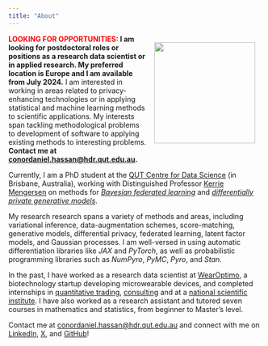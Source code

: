 ```yaml
---
title: "About"
---
```


![](mug.jpeg){style="float:right; width:200px; margin:10px; padding:5px;"}

**<span style="color: #FF0000;">LOOKING FOR OPPORTUNITIES:</span> I am looking for postdoctoral roles or positions as a research data scientist or in applied research. My preferred location is Europe and I am available from July 2024.** I am interested in working in areas related to privacy-enhancing technologies or in applying statistical and machine learning methods to scientific applications. My interests span  tackling methodological problems to development of software to applying existing methods to interesting problems. **Contact me at [conordaniel.hassan@hdr.qut.edu.au](conordaniel.hassan@hdr.qut.edu.au).**

Currently, I am a PhD student at the [QUT Centre for Data Science](https://research.qut.edu.au/qutcds/) (in Brisbane, Australia), working with Distinguished Professor [Kerrie Mengersen](https://research.qut.edu.au/qutcds/staff/kerrie-mengersen/) on methods for [*Bayesian federated learning*](https://arxiv.org/abs/2302.03314) and [*differentially private generative models*](https://arxiv.org/abs/2307.15424).

My research research spans a variety of methods and areas, including variational inference, data-augmentation schemes, score-matching, generative models, differential privacy, federated learning, latent factor models, and Gaussian processes.  I am well-versed in using automatic differentiation libraries like *JAX* and *PyTorch*, as well as probabilistic programming libraries such as *NumPyro*, *PyMC*, *Pyro*, and *Stan*.

In the past, I have worked as a research data scientist at [WearOptimo](https://www.wearoptimo.com/), a biotechnology startup developing microwearable devices, and completed internships in [quantitative trading](https://www.imc.com/), [consulting](https://ey.com) and at a [national scientific institute](https://www.agresearch.co.nz/). I have also worked as a research assistant and tutored seven courses in mathematics and statistics, from beginner to Master's level. 

Contact me at [conordaniel.hassan@hdr.qut.edu.au](conordaniel.hassan@hdr.qut.edu.au) and connect with me on [LinkedIn](https://www.linkedin.com/in/conorhassan/), [X](https://twitter.com/HassanConor), and [GitHub](https://github.com/conorhassan)!

